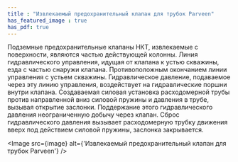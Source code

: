 ```yaml
---
title : "Извлекаемый предохранительный клапан для трубок Parveen"
has_featured_image : true
has_pdf: true
---
```


Подземные предохранительные клапаны НКТ, извлекаемые с поверхности, являются частью действующей колонны. Линия гидравлического управления, идущая от клапана к устью скважины, езда с частью снаружи клапана. Противоположным окончанием линии управления с устьем скважины. Гидравлическое давление, подаваемое через эту линию управления, воздействует на гидравлические поршни внутри клапана. Создаваемая силовая установка расходомерной трубы против направленной вниз силовой пружины и давления в трубе, вызывая открытие заслонки. Поддержание этого гидравлического давления неограниченную добычу через клапан. Сброс гидравлического давления вызывает расходомерную трубку движения вверх под действием силовой пружины, заслонка закрывается.


<Image src={image} alt={'Извлекаемый предохранительный клапан для трубок Parveen'} />